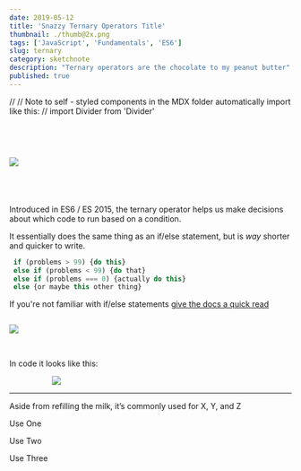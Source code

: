 ```yaml
---
date: 2019-05-12
title: 'Snazzy Ternary Operators Title'
thumbnail: ./thumb@2x.png
tags: ['JavaScript', 'Fundamentals', 'ES6']
slug: ternary
category: sketchnote
description: "Ternary operators are the chocolate to my peanut butter"
published: true
---
```


// // Note to self - styled components in the MDX folder automatically import like this:
// import Divider from 'Divider'

<div style="display: grid;
  grid-gap: 40px;
  grid-template-columns: repeat(auto-fill, minmax(250px, 1fr));
  align-content: center; margin-top: 60px">

![](./Signpost.png)

<span>

Introduced in ES6 / ES 2015, the ternary operator helps us make decisions about which code to run based on a condition.  

It essentially does the same thing as an if/else statement, but is _way_ shorter and quicker to write.

```jsx
 if (problems > 99) {do this}
 else if (problems < 99) {do that}
 else if (problems === 0) {actually do this}
 else {or maybe this other thing}
```

If you're not familiar with if/else statements [give the docs a quick read](https://developer.mozilla.org/en-US/docs/Web/JavaScript/Reference/Statements/if...else)

</span>

</div>

![](./Layout.png)

<br />

In code it looks like this:

<div style="max-width: 70%; margin: 0 auto; marginTop: 120px">

![](./MilkText.png)

</div>

<hr />

Aside from refilling the milk, it’s commonly used for X, Y, and Z

<ThreeColumn>

<p>Use One</p>

<p>Use Two</p>

<p>Use Three</p>

</ThreeColumn>